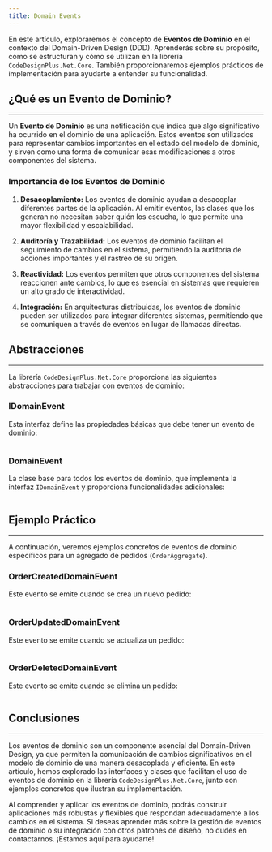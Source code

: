 ```yaml
---
title: Domain Events
---
```


En este artículo, exploraremos el concepto de **Eventos de Dominio** en el contexto del Domain-Driven Design (DDD). Aprenderás sobre su propósito, cómo se estructuran y cómo se utilizan en la librería `CodeDesignPlus.Net.Core`. También proporcionaremos ejemplos prácticos de implementación para ayudarte a entender su funcionalidad.

## ¿Qué es un Evento de Dominio?
---

Un **Evento de Dominio** es una notificación que indica que algo significativo ha ocurrido en el dominio de una aplicación. Estos eventos son utilizados para representar cambios importantes en el estado del modelo de dominio, y sirven como una forma de comunicar esas modificaciones a otros componentes del sistema.

### Importancia de los Eventos de Dominio

1. **Desacoplamiento:** Los eventos de dominio ayudan a desacoplar diferentes partes de la aplicación. Al emitir eventos, las clases que los generan no necesitan saber quién los escucha, lo que permite una mayor flexibilidad y escalabilidad.

2. **Auditoría y Trazabilidad:** Los eventos de dominio facilitan el seguimiento de cambios en el sistema, permitiendo la auditoría de acciones importantes y el rastreo de su origen.

3. **Reactividad:** Los eventos permiten que otros componentes del sistema reaccionen ante cambios, lo que es esencial en sistemas que requieren un alto grado de interactividad.

4. **Integración:** En arquitecturas distribuidas, los eventos de dominio pueden ser utilizados para integrar diferentes sistemas, permitiendo que se comuniquen a través de eventos en lugar de llamadas directas.

## Abstracciones
---

La librería `CodeDesignPlus.Net.Core` proporciona las siguientes abstracciones para trabajar con eventos de dominio:

### IDomainEvent

Esta interfaz define las propiedades básicas que debe tener un evento de dominio:

```csharp url="packages/CodeDesignPlus.Net.Core/src/CodeDesignPlus.Net.Core.Abstractions/IDomainEvent.cs"
```

### DomainEvent

La clase base para todos los eventos de dominio, que implementa la interfaz `IDomainEvent` y proporciona funcionalidades adicionales:

```csharp url="packages/CodeDesignPlus.Net.Core/src/CodeDesignPlus.Net.Core.Abstractions/DomainEvent.cs"
```

## Ejemplo Práctico
---

A continuación, veremos ejemplos concretos de eventos de dominio específicos para un agregado de pedidos (`OrderAggregate`).

### OrderCreatedDomainEvent

Este evento se emite cuando se crea un nuevo pedido:

```csharp url="samples/CodeDesignPlus.Net.Core.Sample/src/CodeDesignPlus.Net.Core.Sample/Resources/DomainEvents/OrderCreatedDomainEvent.cs"
```

### OrderUpdatedDomainEvent

Este evento se emite cuando se actualiza un pedido:

```csharp url="samples/CodeDesignPlus.Net.Core.Sample/src/CodeDesignPlus.Net.Core.Sample/Resources/DomainEvents/OrderUpdatedDomainEvent.cs"
```

### OrderDeletedDomainEvent

Este evento se emite cuando se elimina un pedido:

```csharp url="samples/CodeDesignPlus.Net.Core.Sample/src/CodeDesignPlus.Net.Core.Sample/Resources/DomainEvents/OrderDeletedDomainEvent.cs"
```

## Conclusiones
---

Los eventos de dominio son un componente esencial del Domain-Driven Design, ya que permiten la comunicación de cambios significativos en el modelo de dominio de una manera desacoplada y eficiente. En este artículo, hemos explorado las interfaces y clases que facilitan el uso de eventos de dominio en la librería `CodeDesignPlus.Net.Core`, junto con ejemplos concretos que ilustran su implementación.

Al comprender y aplicar los eventos de dominio, podrás construir aplicaciones más robustas y flexibles que respondan adecuadamente a los cambios en el sistema. Si deseas aprender más sobre la gestión de eventos de dominio o su integración con otros patrones de diseño, no dudes en contactarnos. ¡Estamos aquí para ayudarte!